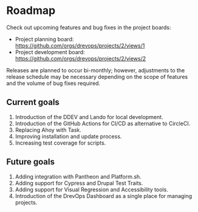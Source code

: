 # Roadmap

Check out upcoming features and bug fixes in the project boards:

* Project planning board: https://github.com/orgs/drevops/projects/2/views/1
* Project development board: https://github.com/orgs/drevops/projects/2/views/2

Releases are planned to occur bi-monthly; however, adjustments to the release
schedule may be necessary depending on the scope of features and the volume of
bug fixes required.

## Current goals

1. Introduction of the DDEV and Lando for local development.
2. Introduction of the GitHub Actions for CI/CD as alternative to CircleCI.
3. Replacing Ahoy with Task.
4. Improving installation and update process.
5. Increasing test coverage for scripts.

## Future goals

1. Adding integration with Pantheon and Platform.sh.
2. Adding support for Cypress and Drupal Test Traits.
2. Adding support for Visual Regression and Accessibility tools.
3. Introduction of the DrevOps Dashboard as a single place for managing projects.



